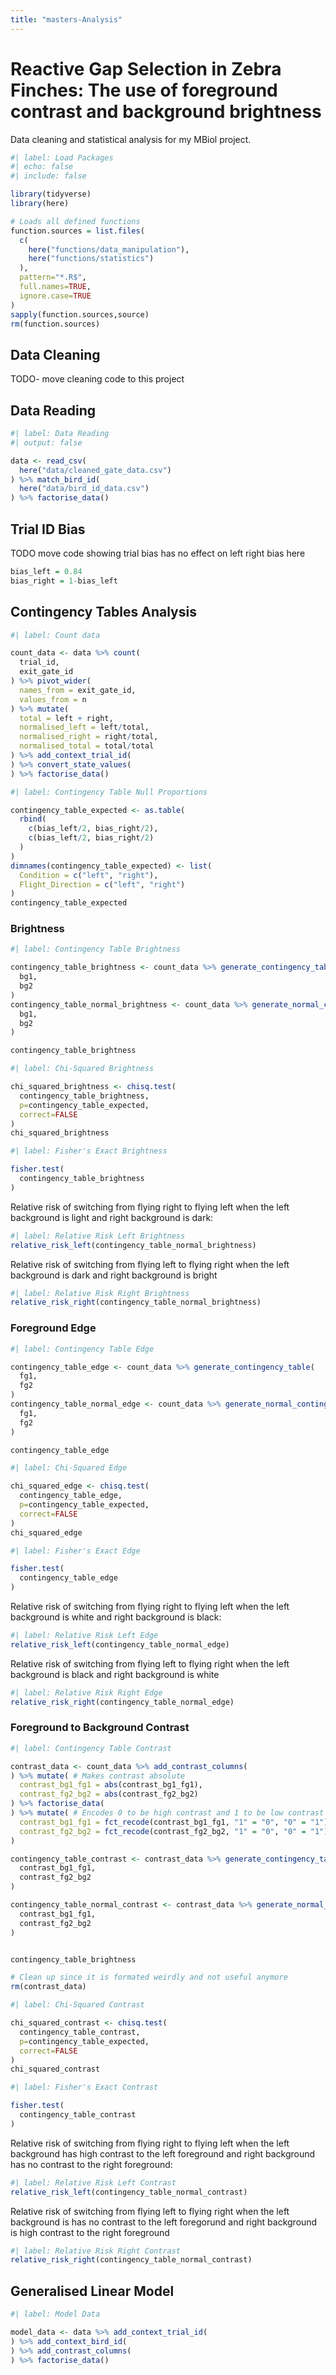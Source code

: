 ```yaml
---
title: "masters-Analysis"
---
```


# Reactive Gap Selection in Zebra Finches: The use of foreground contrast and background brightness

Data cleaning and statistical analysis for my MBiol project.

```r
#| label: Load Packages
#| echo: false
#| include: false

library(tidyverse)
library(here)

# Loads all defined functions
function.sources = list.files(
  c(
    here("functions/data_manipulation"),
    here("functions/statistics")
  ), 
  pattern="*.R$",
  full.names=TRUE, 
  ignore.case=TRUE
)
sapply(function.sources,source)
rm(function.sources)
```

## Data Cleaning

TODO- move cleaning code to this project

## Data Reading

```r
#| label: Data Reading
#| output: false

data <- read_csv(
  here("data/cleaned_gate_data.csv")
) %>% match_bird_id(
  here("data/bird_id_data.csv")
) %>% factorise_data()
```
## Trial ID Bias

TODO move code showing trial bias has no effect on left right bias here

```r
bias_left = 0.84
bias_right = 1-bias_left
```

## Contingency Tables Analysis

```r
#| label: Count data

count_data <- data %>% count(
  trial_id,
  exit_gate_id
) %>% pivot_wider(
  names_from = exit_gate_id,
  values_from = n
) %>% mutate(
  total = left + right,
  normalised_left = left/total,
  normalised_right = right/total,
  normalised_total = total/total
) %>% add_context_trial_id(
) %>% convert_state_values(
) %>% factorise_data()
```

```r
#| label: Contingency Table Null Proportions

contingency_table_expected <- as.table(
  rbind(
    c(bias_left/2, bias_right/2), 
    c(bias_left/2, bias_right/2)
  )
)
dimnames(contingency_table_expected) <- list(
  Condition = c("left", "right"),
  Flight_Direction = c("left", "right")
)
contingency_table_expected

```

### Brightness

```r
#| label: Contingency Table Brightness

contingency_table_brightness <- count_data %>% generate_contingency_table(
  bg1,
  bg2
)
contingency_table_normal_brightness <- count_data %>% generate_normal_contingency_table(
  bg1,
  bg2
)

contingency_table_brightness
```

```r
#| label: Chi-Squared Brightness

chi_squared_brightness <- chisq.test(
  contingency_table_brightness,
  p=contingency_table_expected,
  correct=FALSE
)
chi_squared_brightness
```

```r
#| label: Fisher's Exact Brightness

fisher.test(
  contingency_table_brightness
)

```


Relative risk of switching from flying right to flying left when the left background is light and right background is dark:
```r
#| label: Relative Risk Left Brightness
relative_risk_left(contingency_table_normal_brightness)
```

Relative risk of switching from flying left to flying right when the left background is dark and right background is bright
```r
#| label: Relative Risk Right Brightness
relative_risk_right(contingency_table_normal_brightness)
```

### Foreground Edge

```r
#| label: Contingency Table Edge

contingency_table_edge <- count_data %>% generate_contingency_table(
  fg1,
  fg2
)
contingency_table_normal_edge <- count_data %>% generate_normal_contingency_table(
  fg1,
  fg2
)

contingency_table_edge
```

```r
#| label: Chi-Squared Edge

chi_squared_edge <- chisq.test(
  contingency_table_edge,
  p=contingency_table_expected,
  correct=FALSE
)
chi_squared_edge
```

```r
#| label: Fisher's Exact Edge

fisher.test(
  contingency_table_edge
)

```
Relative risk of switching from flying right to flying left when the left background is white and right background is black:
```r
#| label: Relative Risk Left Edge
relative_risk_left(contingency_table_normal_edge)
```

Relative risk of switching from flying left to flying right when the left background is black and right background is white
```r
#| label: Relative Risk Right Edge
relative_risk_right(contingency_table_normal_edge)
```

### Foreground to Background Contrast
```r
#| label: Contingency Table Contrast

contrast_data <- count_data %>% add_contrast_columns(
) %>% mutate( # Makes contrast absolute
  contrast_bg1_fg1 = abs(contrast_bg1_fg1),
  contrast_fg2_bg2 = abs(contrast_fg2_bg2)
) %>% factorise_data(
) %>% mutate( # Encodes 0 to be high contrast and 1 to be low contrast to be consistent
  contrast_bg1_fg1 = fct_recode(contrast_bg1_fg1, "1" = "0", "0" = "1"),
  contrast_fg2_bg2 = fct_recode(contrast_fg2_bg2, "1" = "0", "0" = "1")
)

contingency_table_contrast <- contrast_data %>% generate_contingency_table(
  contrast_bg1_fg1,
  contrast_fg2_bg2
)

contingency_table_normal_contrast <- contrast_data %>% generate_normal_contingency_table(
  contrast_bg1_fg1,
  contrast_fg2_bg2
)


contingency_table_brightness

# Clean up since it is formated weirdly and not useful anymore
rm(contrast_data)
```

```r
#| label: Chi-Squared Contrast

chi_squared_contrast <- chisq.test(
  contingency_table_contrast,
  p=contingency_table_expected,
  correct=FALSE
)
chi_squared_contrast
```

```r
#| label: Fisher's Exact Contrast

fisher.test(
  contingency_table_contrast
)

```
Relative risk of switching from flying right to flying left when the left background has high contrast to the left foreground and right background has no contrast to the right foreground:
```r
#| label: Relative Risk Left Contrast
relative_risk_left(contingency_table_normal_contrast)
```

Relative risk of switching from flying left to flying right when the left background is has no contrast to the left foregorund and right background is high contrast to the right foreground
```r
#| label: Relative Risk Right Contrast
relative_risk_right(contingency_table_normal_contrast)
```


## Generalised Linear Model

```r
#| label: Model Data

model_data <- data %>% add_context_trial_id(
) %>% add_context_bird_id(
) %>% add_contrast_columns(
) %>% factorise_data()
```